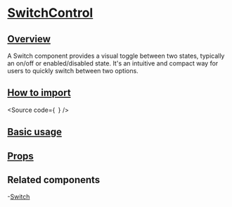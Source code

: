 

<Meta of={Stories} />

# [SwitchControl](#switchcontrol)

## [Overview](#overview)

A Switch component provides a visual toggle between two states, typically an on/off or enabled/disabled state.
It's an intuitive and compact way for users to quickly switch between two options.

## [How to import](#how-to-import)

<Source
  code={`
`}
/>

## [Basic usage](#basic-usage)

<Canvas of={Stories.Base} />

## [Props](#props)

<ArgTypes of={Stories} />

## Related components

-[Switch](?path=/docs/components-form-switch--docs)
